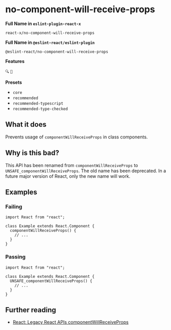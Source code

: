 # no-component-will-receive-props

**Full Name in `eslint-plugin-react-x`**

```plain copy
react-x/no-component-will-receive-props
```

**Full Name in `@eslint-react/eslint-plugin`**

```plain copy
@eslint-react/no-component-will-receive-props
```

**Features**

`🔍` `🔄`

**Presets**

- `core`
- `recommended`
- `recommended-typescript`
- `recommended-type-checked`

## What it does

Prevents usage of `componentWillReceiveProps` in class components.

## Why is this bad?

This API has been renamed from `componentWillReceiveProps` to `UNSAFE_componentWillReceiveProps`. The old name has been deprecated. In a future major version of React, only the new name will work.

## Examples

### Failing

```tsx
import React from "react";

class Example extends React.Component {
  componentWillReceiveProps() {
    // ...
  }
}
```

### Passing

```tsx
import React from "react";

class Example extends React.Component {
  UNSAFE_componentWillReceiveProps() {
    // ...
  }
}
```

## Further reading

- [React: Legacy React APIs componentWillReceiveProps](https://react.dev/reference/react/Component#componentwillreceiveprops)
